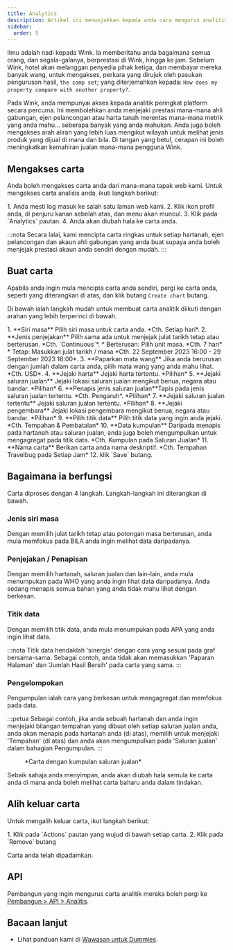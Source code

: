 ```yaml
---
title: Analytics
description: Artikel ini menunjukkan kepada anda cara mengurus analitis Wink Platform anda.
sidebar:
  order: 5
---
```


Ilmu adalah nadi kepada Wink. Ia memberitahu anda bagaimana semua orang, dan segala-galanya, berprestasi di Wink, hingga ke jam. Sebelum Wink, hotel akan melanggan penyedia pihak ketiga, dan membayar mereka banyak wang, untuk mengakses, perkara yang dirujuk oleh pasukan pengurusan hasil, `the comp set`; yang diterjemahkan kepada: `How does my property compare with another property?`.

Pada Wink, anda mempunyai akses kepada analitik peringkat platform secara percuma. Ini membolehkan anda menjejaki prestasi mana-mana ahli gabungan, ejen pelancongan atau harta tanah merentas mana-mana metrik yang anda mahu... seberapa banyak yang anda mahukan. Anda juga boleh mengakses arah aliran yang lebih luas mengikut wilayah untuk melihat jenis produk yang dijual di mana dan bila. Di tangan yang betul, cerapan ini boleh meningkatkan kemahiran jualan mana-mana pengguna Wink.

## Mengakses carta

Anda boleh mengakses carta anda dari mana-mana tapak web kami. Untuk mengakses carta analisis anda, ikuti langkah berikut:

<Steps>
  1. Anda mesti log masuk ke salah satu laman web kami.
  2. Klik ikon profil anda, di penjuru kanan sebelah atas, dan menu akan muncul.
  3. Klik pada `Analytics` pautan.
  4. Anda akan diubah hala ke carta anda.
</Steps>


:::nota
Secara lalai, kami mencipta carta ringkas untuk setiap hartanah, ejen pelancongan dan akaun ahli gabungan yang anda buat supaya anda boleh menjejak prestasi akaun anda sendiri dengan mudah.
:::

## Buat carta

Apabila anda ingin mula mencipta carta anda sendiri, pergi ke carta anda, seperti yang diterangkan di atas, dan klik butang `Create chart` butang.

Di bawah ialah langkah mudah untuk membuat carta analitik diikuti dengan arahan yang lebih terperinci di bawah.

<Steps>
  1. **Siri masa** Pilih siri masa untuk carta anda. *Cth. Setiap hari*.
  2. **Jenis penjejakan** Pilih sama ada untuk menjejak julat tarikh tetap atau berterusan. *Cth. `Continuous`*.
     * Berterusan: Pilih unit masa. *Cth. 7 hari*
     * Tetap: Masukkan julat tarikh / masa *Cth. 22 September 2023 16:00 - 29 September 2023 16:00*.
  3. **Paparkan mata wang** Jika anda berurusan dengan jumlah dalam carta anda, pilih mata wang yang anda mahu lihat. *Cth. USD*.
  4. **Jejaki harta** Jejaki harta tertentu. *Pilihan*
  5. **Jejaki saluran jualan** Jejaki lokasi saluran jualan mengikut benua, negara atau bandar. *Pilihan*
  6. **Penapis jenis saluran jualan**Tapis pada jenis saluran jualan tertentu. *Cth. Pengaruh*. *Pilihan*
  7. **Jejaki saluran jualan tertentu** Jejaki saluran jualan tertentu. *Pilihan*
  8. **Jejaki pengembara** Jejaki lokasi pengembara mengikut benua, negara atau bandar. *Pilihan*
  9. **Pilih titik data** Pilih titik data yang ingin anda jejaki. *Cth. Tempahan & Pembatalan*
  10. **Data kumpulan** Daripada menapis pada hartanah atau saluran jualan, anda juga boleh mengumpulkan untuk mengagregat pada titik data. *Cth. Kumpulan pada Saluran Jualan*
  11. **Nama carta** Berikan carta anda nama deskriptif. *Cth. Tempahan Travelbug pada Setiap Jam*
  12. klik `Save` butang.
</Steps>


## Bagaimana ia berfungsi

Carta diproses dengan 4 langkah. Langkah-langkah ini diterangkan di bawah.

### Jenis siri masa

Dengan memilih julat tarikh tetap atau potongan masa berterusan, anda mula memfokus pada BILA anda ingin melihat data daripadanya.

### Penjejakan / Penapisan

Dengan memilih hartanah, saluran jualan dan lain-lain, anda mula menumpukan pada WHO yang anda ingin lihat data daripadanya. Anda sedang menapis semua bahan yang anda tidak mahu lihat dengan berkesan.

### Titik data

Dengan memilih titik data, anda mula menumpukan pada APA yang anda ingin lihat data.

:::nota
Titik data hendaklah 'sinergis' dengan cara yang sesuai pada graf bersama-sama. Sebagai contoh, anda tidak akan memasukkan 'Paparan Halaman' dan 'Jumlah Hasil Bersih' pada carta yang sama.
:::

### Pengelompokan <Badge text="New" variant="note" />


Pengumpulan ialah cara yang berkesan untuk mengagregat dan memfokus pada data.

:::petua
Sebagai contoh, jika anda sebuah hartanah dan anda ingin menjejaki bilangan tempahan yang dibuat oleh setiap saluran jualan anda, anda akan menapis pada hartanah anda (di atas), memilih untuk menjejaki 'Tempahan' (di atas) dan anda akan mengumpulkan pada 'Saluran jualan' dalam bahagian Pengumpulan.
:::

<figure>
  <CloudinaryImage width="700" height="219" resize="scale" quality="best" alt="Carta analitis" src="academy/analytics" errorImage="noimage_opaque_nyrtl0.png" />

  <figcaption>*Carta dengan kumpulan saluran jualan*</figcaption>
</figure>


Sebaik sahaja anda menyimpan, anda akan diubah hala semula ke carta anda di mana anda boleh melihat carta baharu anda dalam tindakan.

## Alih keluar carta

Untuk mengalih keluar carta, ikut langkah berikut:

<Steps>
  1. Klik pada `Actions` pautan yang wujud di bawah setiap carta.
  2. Klik pada `Remove` butang
</Steps>


Carta anda telah dipadamkan.

## API

Pembangun yang ingin mengurus carta analitik mereka boleh pergi ke [Pembangun > API > Analitis](/developers/apis/#analytics-api).

## Bacaan lanjut

* Lihat panduan kami di [Wawasan untuk Dummies](/guides/insight-for-dummies).

